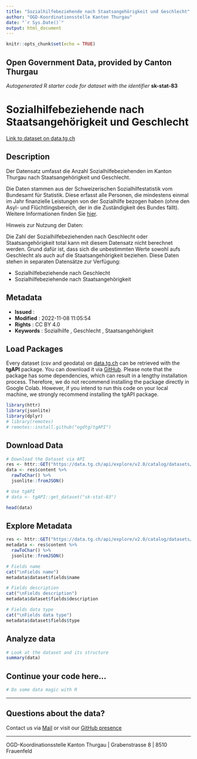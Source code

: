 ```yaml
---
title: "Sozialhilfebeziehende nach Staatsangehörigkeit und Geschlecht"
author: "OGD-Koordinationsstelle Kanton Thurgau"
date: "`r Sys.Date()`"
output: html_document
---
```


```r
knitr::opts_chunk$set(echo = TRUE)
```

## Open Government Data, provided by **Canton Thurgau**
*Autogenerated R starter code for dataset with the identifier* **sk-stat-83**


# **Sozialhilfebeziehende nach Staatsangehörigkeit und Geschlecht**

[Link to dataset on data.tg.ch](https://data.tg.ch/explore/dataset/sk-stat-83/information/)

## Description

<p>Der Datensatz umfasst die Anzahl Sozialhilfebeziehenden im Kanton Thurgau nach Staatsangehörigkeit und Geschlecht.</p><p>Die Daten stammen aus der Schweizerischen Sozialhilfestatistik vom Bundesamt für Statistik. Diese erfasst alle Personen, die mindestens einmal im Jahr finanzielle Leistungen von der Sozialhilfe bezogen haben (ohne den Asyl- und Flüchtlingsbereich, der in die Zuständigkeit des Bundes fällt). Weitere Informationen finden Sie <a href='https://www.bfs.admin.ch/bfs/de/home/statistiken/soziale-sicherheit/sozialhilfe/sozialhilfebeziehende/wirtschaftliche-sozialhilfe.html' target='_blank'>hier</a>.</p><p>Hinweis zur Nutzung der Daten: <br/></p><p>Die Zahl der Sozialhilfebeziehenden nach Geschlecht oder Staatsangehörigkeit total kann mit diesem Datensatz nicht berechnet werden. Grund dafür ist, dass sich die unbestimmten Werte sowohl aufs Geschlecht als auch auf die Staatsangehörigkeit beziehen. Diese Daten stehen in separaten Datensätze zur Verfügung: </p><ul><li>Sozialhilfebeziehende nach Geschlecht</li><li>Sozialhilfebeziehende nach Staatsangehörigkeit</li></ul>

## Metadata

- **Issued**                   : 
- **Modified**                 : 2022-11-08 11:05:54
- **Rights**                   : CC BY 4.0
- **Keywords**                 : Sozialhilfe , Geschlecht , Staatsangehörigkeit

## Load Packages

Every dataset (csv and geodata) on [data.tg.ch](https://data.tg.ch/pages/start/) can be retrieved with the **tgAPI** package. You can download it via [GitHub](https://github.com/ogdtg/tgAPI). Please note that the package has some dependencies, which can result in a lengthy installation process. Therefore, we do not recommend installing the package directly in Google Colab. However, if you intend to run this code on your local machine, we strongly recommend installing the tgAPI package.

```r
library(httr)
library(jsonlite)
library(dplyr)
# library(remotes)
# remotes::install.github("ogdtg/tgAPI")

```


## Download Data


```r
# Download the Dataset via API
res <- httr::GET("https://data.tg.ch/api/explore/v2.0/catalog/datasets/sk-stat-83/exports/json")
data <- res$content %>%
  rawToChar() %>%
  jsonlite::fromJSON()

# Use tgAPI
# data <- tgAPI::get_dataset("sk-stat-83")

head(data)

```


## Explore Metadata

```r

res <- httr::GET("https://data.tg.ch/api/explore/v2.0/catalog/datasets/sk-stat-83/exports/json")
metadata <- res$content %>%
  rawToChar() %>%
  jsonlite::fromJSON()

# Fields name
cat("\nFields name")
metadata$dataset$fields$name

# Fields description
cat("\nFields description")
metadata$dataset$fields$description

# Fields data type
cat("\nFields data type")
metadata$dataset$fields$type

```


## Analyze data

```r

# Look at the dataset and its structure
summary(data)

```


## Continue your code here...


```r
# Do some data magic with R
```

------------------------------------------------------------------------

## Questions about the data?

Contact us via [Mail](mailto:ogd@tg.ch) or visit our [GitHub presence](https://github.com/ogdtg)


------------------------------------------------------------------------

OGD-Koordinationsstelle Kanton Thurgau | Grabenstrasse 8 | 8510 Frauenfeld
